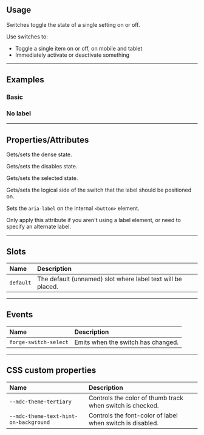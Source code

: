 
<PageSection>

## Usage

Switches toggle the state of a single setting on or off. 

Use switches to:

  - Toggle a single item on or off, on mobile and tablet
  - Immediately activate or deactivate something

</PageSection>

---

<PageSection>

## Examples

### Basic

<LiveDemo dense codeHtml={SwitchDefaultHtml()}>
  <SwitchDemo />
</LiveDemo>

### No label

<LiveDemo dense codeHtml={SwitchNoLabelHtml()}>
  <SwitchDemo hasLabel={false} />
</LiveDemo>

</PageSection>

---

<PageSection>

## Properties/Attributes

<PropertyDef name="dense" type="boolean" defaultValue="false">

  Gets/sets the dense state.

</PropertyDef>

<PropertyDef name="disabled" type="boolean" defaultValue="false">

  Gets/sets the disables state.

</PropertyDef>

<PropertyDef name="selected" type="boolean" defaultValue="false">

  Gets/sets the selected state.

</PropertyDef>

<PropertyDef name="labelPosition" type="SwitchLabelPosition" defaultValue="'end'">

  Gets/sets the logical side of the switch that the label should be positioned on.

</PropertyDef>

<PropertyDef name="button-aria-label" prop={false} type="string" defaultValue="undefined">

  Sets the `aria-label` on the internal `<button>` element.

  Only apply this attribute if you aren't using a label element, or need to specify an alternate label.

</PropertyDef>

</PageSection>

---

<PageSection>

## Slots

| Name               | Description
| :------------------| :--------------------
| `default`          | The default (unnamed) slot where label text will be placed.

</PageSection>

---

<PageSection>

## Events

| Name                              | Description
| :---------------------------------| :-----------------
| `forge-switch-select`               | Emits when the switch has changed. 

</PageSection>

---

<PageSection>

## CSS custom properties

| Name                                            | Description
| :-----------------------------------------------| :--------------------
| `--mdc-theme-tertiary`                          | Controls the color of thumb track when switch is checked.
| `--mdc-theme-text-hint-on-background`           | Controls the font-color of label when switch is disabled.

</PageSection>
